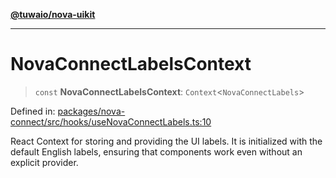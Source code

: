 [**@tuwaio/nova-uikit**](../../../../README.md)

***

# NovaConnectLabelsContext

> `const` **NovaConnectLabelsContext**: `Context`\<`NovaConnectLabels`\>

Defined in: [packages/nova-connect/src/hooks/useNovaConnectLabels.ts:10](https://github.com/TuwaIO/nova-uikit/blob/c5966b47098fadfcd351ee0f3acccb5fb074cf44/packages/nova-connect/src/hooks/useNovaConnectLabels.ts#L10)

React Context for storing and providing the UI labels.
It is initialized with the default English labels, ensuring that components
work even without an explicit provider.
